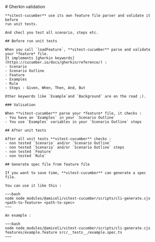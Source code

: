 
<Layout title="vitest-cucumber">
	# Gherkin validation

    **vitest-cucumber** use its own feature file parser and validate it before 
    run unit tests.

    And checl you test all scenario, steps etc.

    ## Before run unit tests

    When you call `loadFeature`, **vitest-cucumber** parse and validate your *feature* file.
    It implements [gherkin keywords](https://cucumber.io/docs/gherkin/reference/) : 
    - Scenario
    - Scenario Outline
    - Feature
    - Examples
    - Rule
    - Steps : Given, When, Then, And, But

    Other keywords like `Example`and `Background` are on the road ;).

    ### Valisation

    When **vitest-cucumber** parse your *feature* file, it checks : 
    - You have an `Examples` in your `Scenario Outline`
    - You use `Examples` variables in your `Scenario Outline` steps

    ## After unit tests

    After all unit tests **vitest-cucumber** checks :
    - non tested `Scenario` and/or `Scenario Outline`
    - non tested `Scenario` and/or `Scenario Outline` steps
    - non tested `Feature`
    - non tested `Rule`

    ## Generate spec file from feature file

    If you want to save time, **vitest-cucumber** can generate a spec file.

    You can use it like this : 

    ~~~bash
    node node_modules/@amiceli/vitest-cucumber/scripts/cli-generate.cjs <path-to-feature> <path-to-spec>
    ~~~

    An example : 

    ~~~bash
    node node_modules/@amiceli/vitest-cucumber/scripts/cli-generate.cjs features/example.feature src/__tests__/example.spec.ts
    ~~~
</Layout>
